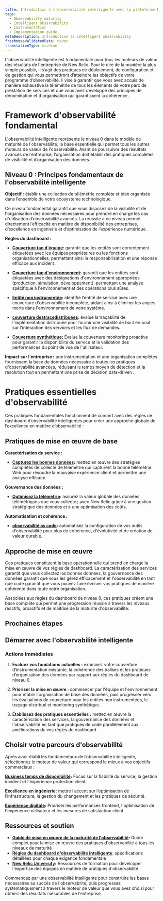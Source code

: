 ```yaml
---
title: Introduction à l'observabilité intelligente avec la plateforme New Relic
tags:
  - Observability maturity
  - Intelligent observability
  - Instrumentation
  - Implementation guide
metaDescription: Introduction to intelligent observability
freshnessValidatedDate: never
translationType: machine
---
```


L&apos;observabilité intelligente est fondamentale pour tous les moteurs de valeur des résultats de l&apos;entreprise de New Relic. Pour le dire de la manière la plus simple possible, il s’agit des pratiques de déploiement, de configuration et de gestion qui vous permettront d’atteindre les objectifs de votre programme d’observabilité. Il vise à garantir que vous avez acquis de manière exhaustive la télémétrie de tous les éléments de votre parc de prestation de services et que vous avez développé des principes de dénomination et d&apos;organisation qui garantissent la cohérence.

# Framework d&apos;observabilité fondamental

L&apos;observabilité intelligente représente le niveau 0 dans le modèle de maturité de l&apos;observabilité, la base essentielle qui permet tous les autres moteurs de valeur de l&apos;observabilité. Avant de poursuivre des résultats avancés de l’entreprise, l’organisation doit établir des pratiques complètes de visibilité et d’organisation des données.

## Niveau 0 : Principes fondamentaux de l&apos;observabilité intelligente

**Objectif :** établir une collection de télémétrie complète et bien organisée dans l’ensemble de votre écosystème technologique.

Ce niveau fondamental garantit que vous disposez de la visibilité et de l&apos;organisation des données nécessaires pour prendre en charge les cas d&apos;utilisation d&apos;observabilité avancés. La réussite à ce niveau permet directement l’efficacité en matière de disponibilité des entreprises, d’excellence en ingénierie et d’optimisation de l’expérience numérique.

**Règles du dashboard :**

* **[Couverture tag d&apos;équipe](/docs/new-relic-solutions/observability-maturity/intelligent-observability/l0-team-tag-coverage):** garantit que les entités sont correctement étiquetées avec les équipes propriétaires ou les fonctions organisationnelles, permettant ainsi la responsabilisation et une réponse efficace aux incident .

* **[Couverture tag d&apos;environnement](/docs/new-relic-solutions/observability-maturity/intelligent-observability/l0-environment-tag-coverage):** garantit que les entités sont étiquetées avec des désignations d&apos;environnement appropriées (production, simulation, développement), permettant une analyse spécifique à l&apos;environnement et des opérations plus sûres.

* **[Entité non instrumentée](/docs/new-relic-solutions/observability-maturity/intelligent-observability/l0-uninstrumented-entities):** identifie l&apos;entité de service avec une couverture d&apos;observabilité incomplète, aidant ainsi à éliminer les angles morts dans l&apos;environnement de votre système.

* **[couverture destracedistribuées](/docs/new-relic-solutions/observability-maturity/intelligent-observability/l0-distributed-trace-coverage):** évalue la traçabilité de l&apos;implémentation distribuée pour fournir une visibilité de bout en bout sur l&apos;interaction des services et les flux de demandes.

* **[Couverture synthétique](/docs/new-relic-solutions/observability-maturity/intelligent-observability/l0-synthetic-coverage):** Évalue la couverture monitoring proactive pour garantir la disponibilité du service et la validation des performances du point de vue de l&apos;utilisateur.

**Impact sur l&apos;entreprise :** une instrumentation et une organisation complètes fournissent la base de données nécessaire à toutes les pratiques d&apos;observabilité avancées, réduisant le temps moyen de détection et la résolution tout en permettant une prise de décision data-driven .

# Pratiques essentielles d&apos;observabilité

Ces pratiques fondamentales fonctionnent de concert avec des règles de dashboard d’observabilité intelligentes pour créer une approche globale de l’excellence en matière d’observabilité :

## Pratiques de mise en œuvre de base

**Caractérisation du service :**

* **[Capturez les bonnes données](/docs/tutorial-reporting-data/capture-the-right-data):** mettez en œuvre des stratégies complètes de collecte de télémétrie qui capturent la bonne télémétrie Web pour résoudre la mauvaise expérience client et permettre une analyse efficace.

**Gouvernance des données :**

* **[Optimisez la télémétrie](/docs/tutorial-optimize-telemetry/intro-to-optimal-telemetry):** assurez la valeur globale des données télémétriques que vous collectez avec New Relic grâce à une gestion stratégique des données et à une optimisation des coûts.

**Automatisation et cohérence :**

* **[observabilité as code](/docs/new-relic-solutions/observability-maturity/operational-efficiency/observability-as-code-guide):** automatisez la configuration de vos outils d&apos;observabilité pour plus de cohérence, d&apos;évolutivité et de création de valeur durable.

## Approche de mise en œuvre

Ces pratiques constituent la base opérationnelle qui prend en charge la mise en œuvre de vos règles de dashboard. La caractérisation des services garantit que vous collectez les bonnes données, la gouvernance des données garantit que vous les gérez efficacement et l&apos;observabilité en tant que code garantit que vous pouvez faire évoluer vos pratiques de manière cohérente dans toute votre organisation.

Associées aux règles du dashboard de niveau 0, ces pratiques créent une base complète qui permet une progression réussie à travers les niveaux réactifs, proactifs et de maîtrise de la maturité d&apos;observabilité.

## Prochaines étapes

## Démarrer avec l&apos;observabilité intelligente

### Actions immédiates

1. **Évaluez vos fondations actuelles :** examinez votre couverture d’instrumentation existante, la cohérence des balises et les pratiques d’organisation des données par rapport aux règles du dashboard de niveau 0.

2. **Prioriser la mise en œuvre :** commencer par l&apos;équipe et l&apos;environnement pour établir l&apos;organisation de base des données, puis progresser vers les évaluations de couverture pour les entités non instrumentées, le traçage distribué et monitoring synthétique.

3. **Établissez des pratiques essentielles :** mettez en œuvre la caractérisation des services, la gouvernance des données et l&apos;observabilité en tant que pratiques de code parallèlement aux améliorations de vos règles de dashboard.

## Choisir votre parcours d&apos;observabilité

Après avoir établi les fondamentaux de l’observabilité intelligente, sélectionnez le moteur de valeur qui correspond le mieux à vos objectifs commerciaux :

**[Business temps de disponibilité](/docs/new-relic-solutions/observability-maturity/uptime-performance-reliability/introduction/):** Focus sur la fiabilité du service, la gestion incident et l&apos;expérience protection client.

**[Excellence en ingénierie](/docs/new-relic-solutions/observability-maturity/engineering-excellence/introduction/):** mettre l’accent sur l’optimisation de l’infrastructure, la gestion du changement et les pratiques de sécurité.

**[Expérience digitale](/docs/new-relic-solutions/observability-maturity/digital-experience/introduction/):** Prioriser les performances frontend, l&apos;optimisation de l&apos;expérience utilisateur et les mesures de satisfaction client.

## Ressources et soutien

* **[Guide de mise en œuvre de la maturité de l&apos;observabilité](/docs/new-relic-solutions/observability-maturity/introduction/):** Guide complet pour la mise en œuvre des pratiques d&apos;observabilité à tous les niveaux de maturité
* **[Règles du dashboard d&apos;observabilité intelligente](/docs/new-relic-solutions/observability-maturity/intelligent-observability/):** spécifications détaillées pour chaque exigence fondamentale
* **[New Relic University](https://learn.newrelic.com/):** Ressources de formation pour développer l&apos;expertise des équipes en matière de pratiques d&apos;observabilité

Commencez par une observabilité intelligente pour construire les bases nécessaires au succès de l&apos;observabilité, puis progressez systématiquement à travers le moteur de valeur que vous avez choisi pour obtenir des résultats mesurables de l&apos;entreprise.